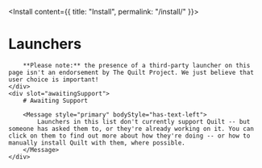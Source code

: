 
<Install content={{ title: "Install", permalink: "/install/" }}>
    <div slot="notEndorsement">
        <h1 class="mb-0">Launchers</h1>

        **Please note:** the presence of a third-party launcher on this page isn't an endorsement by The Quilt Project. We just believe that user choice is important!
    </div>
    <div slot="awaitingSupport">
        # Awaiting Support

        <Message style="primary" bodyStyle="has-text-left">
            Launchers in this list don't currently support Quilt -- but someone has asked them to, or they're already working on it. You can click on them to find out more about how they're doing -- or how to manually install Quilt with them, where possible.
        </Message>
    </div>

</Install>
